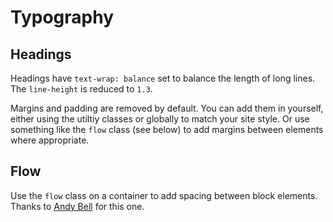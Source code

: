 
# Typography

## Headings

Headings have `text-wrap: balance` set to balance the length of long lines.
The `line-height` is reduced to `1.3`.

Margins and padding are removed by default.  You can add them in yourself,
either using the <SpacingLink/> utiltiy classes or globally to match your site
style. Or use something like the `flow` class (see below) to add margins
between elements where appropriate.

<Snippet
  file="typography/headings.html"
  caption="Headings"
  expand output
/>

## Flow

Use the `flow` class on a container to add spacing between block elements.
Thanks to <a href="https://andy-bell.co.uk/my-favourite-3-lines-of-css/">Andy Bell</a>
for this one.

<Snippet
  file="typography/flow.html"
  caption="Flow"
  expand output
/>

